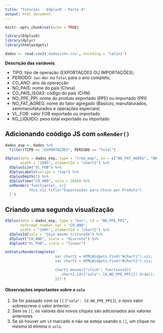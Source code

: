 ```yaml
---
title: "Tutorial - D3plusR - Parte 4"
output: html_document
---
```



```r
knitr::opts_chunk$set(echo = TRUE)
```

```r
library(D3plusR)
library(dplyr)
library(htmlwidgets)

dados <- read.csv2('dados/chn.csv', encoding = 'latin1')
```

**Descrição das variáveis**:

- TIPO: tipo de operação (EXPORTAÇÕES OU IMPORTAÇÕES);
- PERIODO: `Jan-Abr` ou `Total` para o ano completo;
- CO_ANO: ano da operaçção
- NO_PAIS: nome do país (China)
- CO_PAIS_ISOA3: código do país (CHN)
- NO_PPE_PPI: nome do produto exportado (PPE) ou importado (PPI)
- NO_FAT_AGREG: nome do fator agregado (Básicos, manufaturados, semimanufaturados e operações especiais)
- VL_FOB: valor FOB exportado ou importado
- KG_LIQUIDO: peso total exportado ou importado

## Adicionando coódigo JS com `onRender()`

```r
dados_exp <- dados %>% 
  filter(TIPO == "EXPORTAÇÕES", PERIODO == "Total")

d3plus(data = dados_exp, type = "tree_map", id = c("NO_FAT_AGREG", "NO_PPE_PPI"),
       width = "100%", elementId = "chart1") %>% 
  d3plusSize("VL_FOB") %>% 
  d3plusLabels(valign = "top") %>% 
  d3plusDepth(1) %>% 
  d3plusTime("CO_ANO", solo = 2016) %>% 
  onRender('function(el, x){
           this.viz.title("Exportações para China por Produto")
  }')
```

## Criando uma segunda visualização

```r
d3plus(data = dados_exp, type = "bar", id = "NO_PPE_PPI",
       noformat_number_var = "CO_ANO",
       width = "100%", elementId = "chart2") %>% 
  d3plusId(solo = "Soja mesmo triturada") %>% 
  d3plusY("CO_ANO", scale = "discrete") %>% 
  d3plusX("VL_FOB", scale = "linear")
```

```r
onStaticRenderComplete('
                       var chart1 = HTMLWidgets.find("#chart1").viz;
                       var chart2 = HTMLWidgets.find("#chart2").viz;

                       chart1.mouse({"click": function(d){
                          chart2.id({"solo": [d.NO_PPE_PPI]}).draw();
                       }})')
```


#### Observações importantes sobre o `solo`

1) Se for passado com os `[]` (`"solo": [d.NO_PPE_PPI]`), o novo valor sobrescreve o valor anterior;
2) Sem os `[]`, os valores dos novos cliques são adicionados aos valores anteriores
3) Se só houver um `id` marcado e não se esteja usando o `[]`, um clique no mesmo id elimina o `solo`. 
